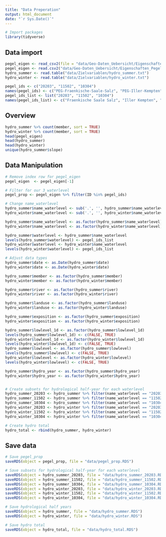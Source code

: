 ```yaml
---
title: "Data Preperation"
output: html_document
date: "`r Sys.Date()`"
---
```


```r
# Import packages
library(tidyverse)
```

## Data import

```r
pegel_eigen <- read_csv2(file = "data/Geo-Daten_Uebersicht/Eigenschaften_Pegel.csv")
pegel_eigen <- read.csv2("data/Geo-Daten_Uebersicht/Eigenschaften_Pegel.csv")
hydro_summer <- read.table("data/Zielvariablen/hydro_summer.txt")
hydro_winter <- read.table("data/Zielvariablen/hydro_winter.txt")

pegel_ids <- c("20203", "11502", "10304")
names(pegel_ids) <- c("PEG-Fraenkische-Saale-Salz", "PEG-Iller-Kempten", "PEG-Isar-Mittenwald")
pegel_ids_list <- list("20203", "11502", "10304")
names(pegel_ids_list) <- c("Fraenkische Saale Salz", "Iller Kempten", "Isar Mittenwald")
```

## Overview

```r
hydro_summer %>% count(member, sort = TRUE)
hydro_winter %>% count(member, sort = TRUE)
head(pegel_eigen)
head(hydro_summer)
head(hydro_winter)
unique(hydro_summer$slope)
```

## Data Manipulation

```r
# Remove index row for pegel_eigen
pegel_eigen  <- pegel_eigen[-1]

# Filter for our 3 waterlevel
pegel_prop <- pegel_eigen %>% filter(ID %in% pegel_ids)

# Change name_waterlevel
hydro_summer$name_waterlevel <- sub('.', '', hydro_summer$name_waterlevel)
hydro_winter$name_waterlevel <- sub('.', '', hydro_winter$name_waterlevel)

hydro_summer$name_waterlevel <- as.factor(hydro_summer$name_waterlevel)
hydro_winter$name_waterlevel <- as.factor(hydro_winter$name_waterlevel)

hydro_summer$waterlevel <- hydro_summer$name_waterlevel
levels(hydro_summer$waterlevel) <- pegel_ids_list
hydro_winter$waterlevel <- hydro_winter$name_waterlevel
levels(hydro_winter$waterlevel) <- pegel_ids_list

# Adjust data types
hydro_summer$date <- as.Date(hydro_summer$date)
hydro_winter$date <- as.Date(hydro_winter$date)

hydro_summer$member <- as.factor(hydro_summer$member)
hydro_winter$member <- as.factor(hydro_winter$member)

hydro_summer$river <- as.factor(hydro_summer$river)
hydro_winter$river <- as.factor(hydro_winter$river)

hydro_summer$landuse <- as.factor(hydro_summer$landuse)
hydro_winter$landuse <- as.factor(hydro_winter$landuse)

hydro_summer$exposition <- as.factor(hydro_summer$exposition)
hydro_winter$exposition <- as.factor(hydro_winter$exposition)

hydro_summer$lowlevel_1d <- as.factor(hydro_summer$lowlevel_1d)
levels(hydro_summer$lowlevel_1d) <- c(FALSE, TRUE)
hydro_winter$lowlevel_1d <- as.factor(hydro_winter$lowlevel_1d)
levels(hydro_winter$lowlevel_1d) <- c(FALSE, TRUE)
hydro_summer$lowlevel <- as.factor(hydro_summer$lowlevel)
levels(hydro_summer$lowlevel) <- c(FALSE, TRUE)
hydro_winter$lowlevel <- as.factor(hydro_winter$lowlevel)
levels(hydro_winter$lowlevel) <- c(FALSE, TRUE)

hydro_summer$hydro_year <- as.factor(hydro_summer$hydro_year)
hydro_winter$hydro_year <- as.factor(hydro_winter$hydro_year)


# Create subsets for hydrological half-year for each waterlevel
hydro_summer_20203 <- hydro_summer %>% filter(name_waterlevel == "20203")
hydro_summer_11502 <- hydro_summer %>% filter(name_waterlevel == "11502")
hydro_summer_10304 <- hydro_summer %>% filter(name_waterlevel == "10304")
hydro_winter_20203 <- hydro_winter %>% filter(name_waterlevel == "20203")
hydro_winter_11502 <- hydro_winter %>% filter(name_waterlevel == "11502")
hydro_winter_10304 <- hydro_winter %>% filter(name_waterlevel == "10304")

# Create hydro total
hydro_total <- rbind(hydro_summer, hydro_winter)
```

## Save data

```r
# Save pegel_prop
saveRDS(object = pegel_prop, file = "data/pegel_prop.RDS")

# Save subsets for hydrological half-year for each waterlevel
saveRDS(object = hydro_summer_20203, file = "data/hydro_summer_20203.RDS")
saveRDS(object = hydro_summer_11502, file = "data/hydro_summer_11502.RDS")
saveRDS(object = hydro_summer_10304, file = "data/hydro_summer_10304.RDS")
saveRDS(object = hydro_winter_20203, file = "data/hydro_winter_20203.RDS")
saveRDS(object = hydro_winter_11502, file = "data/hydro_winter_11502.RDS")
saveRDS(object = hydro_winter_10304, file = "data/hydro_winter_10304.RDS")

# Save hydrological half years
saveRDS(object = hydro_summer, file = "data/hydro_summer.RDS")
saveRDS(object = hydro_winter, file = "data/hydro_winter.RDS")

# Save hydro total
saveRDS(object = hydro_total, file = "data/hydro_total.RDS")
```

